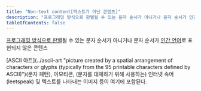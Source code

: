```yaml
---
title: "Non-text content[텍스트가 아닌 콘텐츠]"
description: "프로그래밍 방식으로 판별될 수 있는 문자 순서가 아니거나 문자 순서가 인간 언어로 표현되지 않은 콘텐츠"
tableOfContents: false
---
```


[프로그래밍 방식으로 판별](../programmatically-determinable "저작자가 제공한 데이터를 소프트웨어가 판별할 수 있도록 구성하여, 보조 기술을 포함한 다양한 사용자 에이전트가 이를 추출하고 여러 방식으로 사용자에게 제공할 수 있도록 한")될 수 있는 문자 순서가 아니거나 문자 순서가 [인간 언어](../human-language-s "인간 간에 의사소통을 하기 위해 (시각적 또는 촉각적 수단을 통해) 말을 하거나 쓰거나 신호를 보내는 언어")로 표현되지 않은 콘텐츠

<Aside title="참고">
[ASCII 아트](../ascii-art "picture created by a spatial arrangement of characters or glyphs (typically from the 95 printable characters defined by ASCII)")(문자 패턴), 이모티콘, (문자를 대체하기 위해 사용하는) 인터넷 속어(leetspeak) 및 텍스트를 나타내는 이미지 등이 여기에 포함된다.
</Aside>